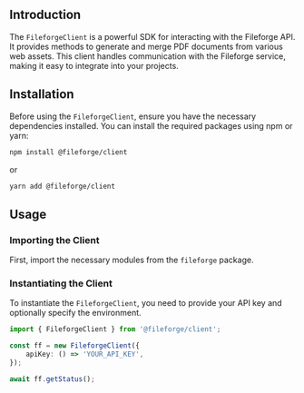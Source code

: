 ## Introduction

The `FileforgeClient` is a powerful SDK for interacting with the Fileforge API. It provides methods to generate and merge PDF documents from various web assets. This client handles communication with the Fileforge service, making it easy to integrate into your projects.

## Installation

Before using the `FileforgeClient`, ensure you have the necessary dependencies installed. You can install the required packages using npm or yarn:

```sh
npm install @fileforge/client
```

or

```sh
yarn add @fileforge/client
```

## Usage

### Importing the Client

First, import the necessary modules from the `fileforge` package.

### Instantiating the Client

To instantiate the `FileforgeClient`, you need to provide your API key and optionally specify the environment.

```typescript
import { FileforgeClient } from '@fileforge/client';

const ff = new FileforgeClient({
    apiKey: () => 'YOUR_API_KEY',
});

await ff.getStatus();
```


